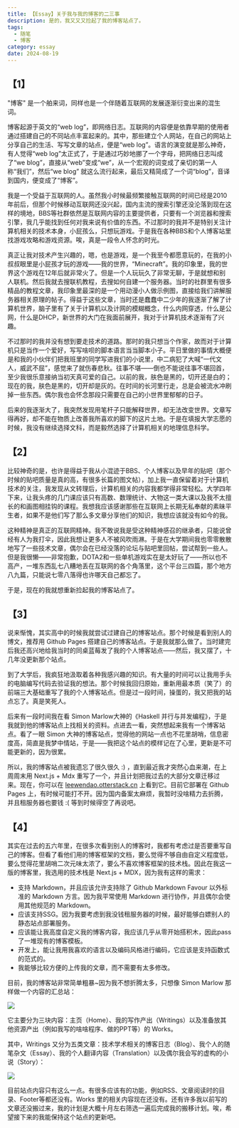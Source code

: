 ```yaml
---
title: 【Essay】关于我与我的博客的二三事
description: 是的，我又又又捡起了我的博客站点了。
tags:
  - 随笔
  - 博客
category: essay
date: 2024-08-19
---
```

## 【1】

"博客" 是一个舶来词，同样也是一个伴随着互联网的发展逐渐衍变出来的混生词。

博客起源于英文的“web log”，即网络日志。互联网的内容便是依靠早期的使用者通过搭建自己的不同站点丰富起来的。其中，那些建立个人网站，在自己的网站上分享自己的生活、写写文章的站点，便是“web log”。语言的演变就是那么神奇，有人觉得“web log”太正式了，于是通过巧妙地挪了一个字母，把网络日志叫成了“we blog”，直接从“web”变成“we”，从一个宏观的词变成了亲切的第一人称“我们”，然后“we blog” 就这么流行起来，最后又精简成了一个词“blog”，音译到国内，便变成了“博客”。

我是一个受益于互联网的人。虽然我小时候最频繁接触互联网的时间已经是2010年前后，但那个时候移动互联网还没兴起，国内主流的搜索引擎还没沦落到现在这样的境地，BBS等社群依然是互联网内容的主要提供者，只要有一个浏览器和搜索引擎，我几乎能找到任何对我来说有价值的东西。不过那时的我并不是特别关注计算机相关的技术本身，小屁孩么，只想玩游戏。于是我在各种BBS和个人博客站里找游戏攻略和游戏资源。唉，真是一段令人怀念的时光。

真正让我对技术产生兴趣的，嗯，也是游戏，是一个我至今都愿意玩的，在我的小叔叔眼里是小屁孩才玩的游戏——我的世界，“Minecraft”。我的印象里，我的世界这个游戏在12年后就非常火了。但是一个人玩玩久了非常无聊，于是就想和别人联机。然后我就去搜联机教程，去搜如何自建一个服务器。当时的社群里有很多精品的教程文章，我印象里最深的是一个用动漫小人做示例图，直接给我们讲解服务器相关原理的帖子。得益于这些文章，当时还是蠢蠢中二少年的我逐渐了解了计算机世界，脑子里有了关于计算机以及计网的模糊概念，什么内网穿透，什么是公网，什么是DHCP，新世界的大门在我面前展开，我对于计算机技术逐渐有了兴趣。

不过那时的我并没有想到要走技术的道路。那时的我只想当个作家，故而对于计算机只是当作一个爱好，写写啥呗的脚本语言当当脚本小子。平日里做的事情大概便是和我的小伙伴们把我班里的同学写进我们的小说里，中二病犯了大喊“一代文人，威武不屈”，感觉来了就伤春悲秋。往事不堪——倒也不能说往事不堪回首，至少我很乐意接纳当初天真可爱的自己。以前的我，肤色是黑的，切开还是白的；现在的我，肤色是黑的，切开却是灰的。在时间的长河里行走，总是会被流水冲刷掉一些东西。偶尔我也会怀念那段只需要在自己的小世界里郁郁的日子。

后来的我逐渐大了，我突然发现用笔杆子只能解释世界，却无法改变世界。文章写得再好，却不能在物质上改善我所喜欢的脚下的这片土地。于是在填报大学志愿的时候，我没有继续选择文科，而是毅然选择了计算机相关的地理信息科学。

## 【2】

比较神奇的是，也许是得益于我从小混迹于BBS、个人博客以及早年的贴吧（那个时候的贴吧质量是真的高，有很多长篇的图文帖），加上我一直保留着对于计算机技术的关注，我发现从文转理后，计算机相关的内容我都学得非常轻松。大学四年下来，让我头疼的几门课应该只有高数、数理统计、大物这一类大课以及我不太擅长的和画图相挂钩的课程。我想我应该感谢那些在互联网上长期无私奉献的素昧平生者，如果不是他们写了那么多文章分享他们的知识，我想应该就没有如今的我。

这种精神是真正的互联网精神。我不敢说我是受这种精神感召的继承者，只能说曾经有人为我打伞，因此我想让更多人不被风吹雨淋。于是在大学期间我也零零散散地写了一些技术文章，偶尔会在已经没落的论坛与贴吧里回帖，尝试帮到一些人。但是我很懒——非常抱歉，DOTA2和一些单机游戏实在是太好玩了——所以也不高产，一堆东西乱七八糟地丢在互联网的各个角落里，这个平台三四篇，那个地方八九篇，只能说七零八落得也许哪天自己都忘了。

于是，现在的我就想重新捡起我的博客站点了。

## 【3】

说来惭愧，其实高中的时候我就尝试过建自己的博客站点。那个时候是看到别人的博文，推荐用 Github Pages 搭建自己的博客站点。于是我就那么做了。当时建完后我还高兴地给我当时的同桌蓝莓发了我的个人博客站点——然后，我又摆了，十几年没更新那个站点。

到了大学后，我疯狂地汲取着各种我感兴趣的知识。有大量的时间可以让我用手头的电脑编写代码去验证我的想法。那个时候我回归原始，重新用最本质（笑了）的前端三大基础重写了我的个人博客站点。但是过一段时间，操蛋的，我又把我的站点忘了。真是笑死人。

后来有一段时间我在看 Simon Marlow大神的《Haskell 并行与并发编程》，于是我就到他的博客站点上找相关的资料。点进去一看，突然想起来我有一个博客站点。看了一眼 Simon 大神的博客站点，觉得他的网站一点也不花里胡哨，信息密度高，简直是我梦中情站，于是——我把这个站点的模样记在了心里，更新是不可能更新的，因为很累。

所以，我的博客站点被我遗忘了很久很久 :) ，直到最近我才突然心血来潮，在上周周末用 Next.js + Mdx 重写了一个，并且计划把我过去的大部分文章迁移过来。现在，你可以在 [leewendao.otterstack.cn](https://leewendao.otterstack.cn) 上看到它。目前它部署在 Github Pages 上，有时候可能打不开。因为国内备案太麻烦，我暂时没啥精力去折腾，并且租服务器也要钱 :( 等到时候得空了再说吧。


## 【4】

其实在过去的五六年里，在很多次看到别人的博客时，我都有考虑过是否要重写自己的博客。但看了看他们用的博客框架的文档，要么觉得不够自由自定义程度低，要么觉得花里胡哨二次元味太浓了，要么不喜欢博客框架的技术栈。因此在我这一版的博客里，我选用的技术栈是 Next.js + MDX，因为我有这样的需求：

- 支持 Markdown，并且应该允许支持除了 Github Markdown Favour 以外标准的 Markdown 方言。因为我平常使用 Markdown 进行协作，并且偶尔会使用其他规范的 Markdown。
- 应该支持SSG。因为我要考虑到我没钱租服务器的时候，最好能够白嫖别人的静态站点部署服务。
- 应该能让我高度自定义我的博客内容，我应该几乎从零开始搭积木，因此pass了一堆现有的博客模板。
- 开发上，能让我用我喜欢的语言以及编码风格进行编码，它应该是支持函数式的范式的。
- 我能够比较方便的上传我的文章，而不需要有太多修改。


目前，我的博客站非常简单粗暴~因为我不想折腾太多，只想像 Simon Marlow 那样做一个内容的汇总站：

![](/img/【Essay】关于我与我的博客的二三事/IMG-20240819203623481.png)

它主要分为三块内容：主页（Home）、我的写作产出（Writings）以及准备放其他资源产出（例如我写的啥啥程序、做的PPT等）的 Works。

其中，Writings 又分为五类文章：技术学术相关的博客日志（Blog）、我个人的随笔杂文（Essay）、我的个人翻译内容（Translation）以及偶尔我会写的虚构的小说（Story）：

![](/img/【Essay】关于我与我的博客的二三事/IMG-20240819205227169.png)

目前站点内容只有这么一点。有很多应该有的功能，例如RSS、文章阅读时的目录、Footer等都还没有。Works 里的相关内容现在还没有。还有许多我以前写的文章还没搬过来，我的计划是大概十月左右筛选一遍后完成我的搬移计划。唉，希望接下来的我能保持这个站点的更新吧。